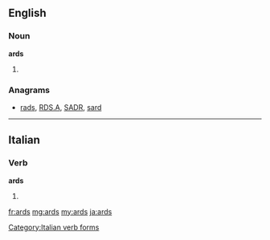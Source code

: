 ==English==

===Noun===
'''ards'''
# {{plural of|''[[ard]]''}}

===Anagrams===
* [[rads#English|rads]], [[RDS.A#English|RDS.A]], [[SADR#English|SADR]], [[sard#English|sard]]

----

==Italian==

===Verb===
'''ards'''

# {{conjugation of|ardere||1|s|[[past historic]]|lang=it}}

[[Category:Italian verb forms]]

[[fr:ards]]
[[mg:ards]]
[[my:ards]]
[[ja:ards]]